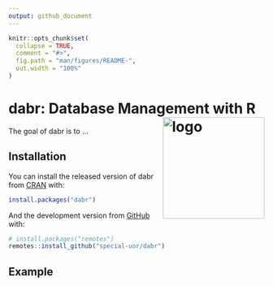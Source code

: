 ```yaml
---
output: github_document
---
```


<!-- README.md is generated from README.Rmd. Please edit that file -->

```r
knitr::opts_chunk$set(
  collapse = TRUE,
  comment = "#>",
  fig.path = "man/figures/README-",
  out.width = "100%"
)
```

# dabr: Database Management with R <img src="inst/images/logo.png" alt="logo" align="right" height=200px/>

<!-- badges: start -->
<!-- badges: end -->

The goal of dabr is to ...

## Installation

You can install the released version of dabr from [CRAN](https://CRAN.R-project.org) with:

``` r
install.packages("dabr")
```

And the development version from [GitHub](https://github.com/special-uor/dabr) with:

``` r
# install.packages("remotes")
remotes::install_github("special-uor/dabr")
```
## Example
